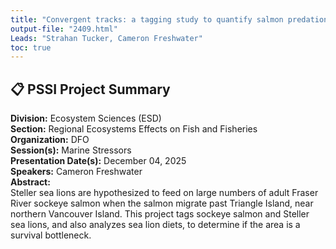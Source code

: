 ```yaml
---
title: "Convergent tracks: a tagging study to quantify salmon predation by sea lions"
output-file: "2409.html"
Leads: "Strahan Tucker, Cameron Freshwater"
toc: true
---
```


## 📋 PSSI Project Summary

**Division:** Ecosystem Sciences (ESD)  
**Section:** Regional Ecosystems Effects on Fish and Fisheries  
**Organization:** DFO  
**Session(s):** Marine Stressors  
**Presentation Date(s):** December 04, 2025  
**Speakers:** Cameron Freshwater  
**Abstract:**  
Steller sea lions are hypothesized to feed on large numbers of adult Fraser River sockeye salmon when the salmon migrate past Triangle Island, near northern Vancouver Island. This project tags sockeye salmon and Steller sea lions, and also analyzes sea lion diets, to determine if the area is a survival bottleneck.   


